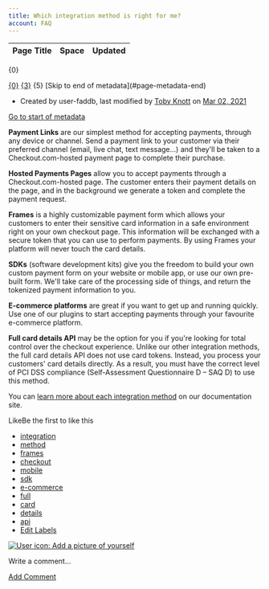 ```yaml
---
title: Which integration method is right for me?
account: FAQ 
---
```


<table class="aui"> <thead> <tr class="header"> <th class="search-result-title">Page Title</th> <th class="search-result-space">Space</th> <th class="search-result-date">Updated</th> </tr> </thead> </table> <p class="search-result-count">{0}</p> <tr class="search-result"> <td class="search-result-title"><a href="{1}" class="content-type-{2}"><span>{0}</span></a></td> <td class="search-result-space"><a class="space" href="/display/{4}/" title="{3}">{3}</a></td> <td class="search-result-date"><span class="date" title="{6}">{5}</span></td> </tr> [Skip to end of metadata](#page-metadata-end)

*   Created by user-faddb, last modified by [Toby Knott](    /display/~toby.knott
    ) on [Mar 02, 2021](/pages/diffpagesbyversion.action?pageId=721127&selectedPageVersions=4&selectedPageVersions=5 "Show changes")

[Go to start of metadata](#page-metadata-start)

****Payment Links**** are our simplest method for accepting payments, through any device or channel. Send a payment link to your customer via their preferred channel (email, live chat, text message...) and they'll be taken to a Checkout.com-hosted payment page to complete their purchase.

****Hosted Payments Pages**** allow you to accept payments through a Checkout.com-hosted page. The customer enters their payment details on the page, and in the background we generate a token and complete the payment request.

**Frames** is a highly customizable payment form which allows your customers to enter their sensitive card information in a safe environment right on your own checkout page. This information will be exchanged with a secure token that you can use to perform payments. By using Frames your platform will never touch the card details.

**SDKs** (software development kits) give you the freedom to build your own custom payment form on your website or mobile app, or use our own pre-built form. We'll take care of the processing side of things, and return the tokenized payment information to you.

**E-commerce platforms** are great if you want to get up and running quickly. Use one of our plugins to start accepting payments through your favourite e-commerce platform.

**Full card details API** may be the option for you if you're looking for total control over the checkout experience. Unlike our other integration methods, the full card details API does not use card tokens. Instead, you process your customers' card details directly. As a result, you must have the correct level of PCI DSS compliance (Self-Assessment Questionnaire D – SAQ D) to use this method.

You can [learn more about each integration method](/display/DOCS/Integrate) on our documentation site.

LikeBe the first to like this

*   [integration](/label/FAQ/integration)
*   [method](/label/FAQ/method)
*   [frames](/label/FAQ/frames)
*   [checkout](/label/FAQ/checkout)
*   [mobile](/label/FAQ/mobile)
*   [sdk](/label/FAQ/sdk)
*   [e-commerce](/label/FAQ/e-commerce)
*   [full](/label/FAQ/full)
*   [card](/label/FAQ/card)
*   [details](/label/FAQ/details)
*   [api](/label/FAQ/api)
*   [Edit Labels](# "Edit Labels (Type 'l')")

[![User icon: Add a picture of yourself](/s/en_GB/7901/abf7b35644d5a5d1d7e4b0969a83e8eb2b569fb5/_/images/icons/profilepics/add_profile_pic.svg)](/users/profile/editmyprofilepicture.action)

Write a comment…

[Add Comment](/pages/viewpage.action?pageId=721127&showComments=true&showCommentArea=true#addcomment)
